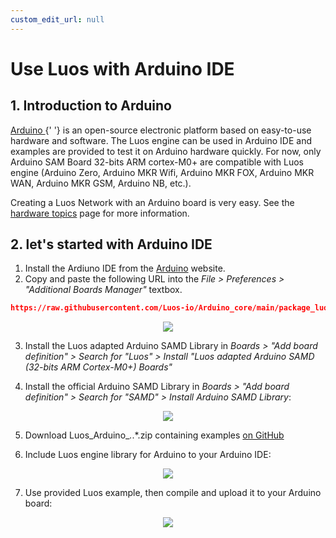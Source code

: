 ```yaml
---
custom_edit_url: null
---
```



# Use Luos with Arduino IDE

## 1. Introduction to Arduino

<p>
  <a href="https://www.arduino.cc/" target="_blank">
    Arduino
    <IconExternalLink width="10" />
  </a>{' '}
  is an open-source electronic platform based on easy-to-use hardware and
  software. The Luos engine can be used in Arduino IDE and examples are
  provided to test it on Arduino hardware quickly. For now, only Arduino SAM
  Board 32-bits ARM cortex-M0+ are compatible with Luos engine (Arduino Zero,
  Arduino MKR Wifi, Arduino MKR FOX, Arduino MKR WAN, Arduino MKR GSM, Arduino
  NB, etc.).
</p>

Creating a Luos Network with an Arduino board is very easy. See the [hardware topics](/docs/hardware-consideration) page for more information.

## 2. let's started with Arduino IDE

1.  Install the Ardiuno IDE from the <a href="https://www.arduino.cc/" target="_blank">Arduino<IconExternalLink width="10"></IconExternalLink></a> website.
2.  Copy and paste the following URL into the _File > Preferences > "Additional Boards Manager"_ textbox.

```json
https://raw.githubusercontent.com/Luos-io/Arduino_core/main/package_luos_index.json
```

<div align="center">
  <Image src="/img/arduino_board_luos_preferences.png" />
</div>

3.  Install the Luos adapted Arduino SAMD Library in _Boards > "Add board definition" > Search for "Luos" > Install "Luos adapted Arduino SAMD (32-bits ARM Cortex-M0+) Boards"_

4.  Install the official Arduino SAMD Library in _Boards > "Add board definition" > Search for "SAMD" > Install Arduino SAMD Library_:

<div align="center">
  <Image src="/img/arduino_Luos_board.png" />
</div>

5.  Download Luos_Arduino_*.*.*.zip containing examples <a href="https://github.com/Luos-io/Luos/releases" target="_blank">on GitHub<IconExternalLink width="10"></IconExternalLink></a>

6.  Include Luos engine library for Arduino to your Arduino IDE:

<div align="center">
  <Image src="/img/arduino_include_library.png" />
</div>

7.  Use provided Luos example, then compile and upload it to your Arduino board:

<div align="center">
  <Image src="/img/arduino_Luos_example.png" />
</div>
